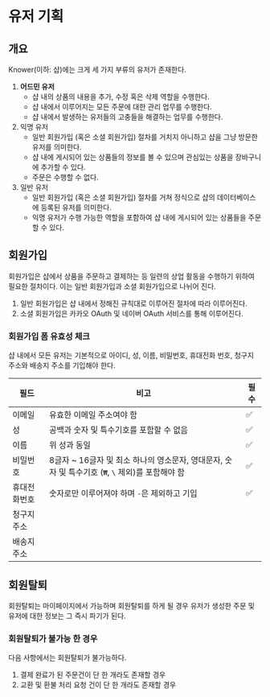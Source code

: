 # 유저 기획

## 개요

Knower(이하: 샵)에는 크게 세 가지 부류의 유저가 존재한다.

1. **어드민 유저**
   - 샵 내의 상품의 내용을 추가, 수정 혹은 삭제 역할을 수행한다.
   - 샵 내에서 이루어지는 모든 주문에 대한 관리 업무를 수행한다.
   - 샵 내에서 발생하는 유저들의 고충들을 해결하는 업무를 수행한다.
2. 익명 유저
   - 일반 회원가입 (혹은 소셜 회원가입) 절차를 거치지 아니하고 샵을 그냥 방문한 유저를 의미한다.
   - 샵 내에 게시되어 있는 상품들의 정보를 볼 수 있으며 관심있는 상품을 장바구니에 추가할 수 있다.
   - 주문은 수행할 수 없다.
3. 일반 유저
   - 일반 회원가입 (혹은 소셜 회원가입) 절차를 거쳐 정식으로 샵의 데이터베이스에 등록된 유저를 의미한다.
   - 익명 유저가 수행 가능한 역할을 포함하여 샵 내에 게시되어 있는 상품들을 주문할 수 있다.

## 회원가입

회원가입은 샵에서 상품을 주문하고 결제하는 등 일련의 상업 활동을 수행하기 위하여 필요한 절차이다. 이는 일반 회원가입과 소셜 회원가입으로 나뉘어 진다.

1. 일반 회원가입은 샵 내에서 정해진 규칙대로 이루어진 절차에 따라 이루어진다.
2. 소셜 회원가입은 카카오 OAuth 및 네이버 OAuth 서비스를 통해 이루어진다.

### 회원가입 폼 유효성 체크

샵 내에서 모든 유저는 기본적으로 아이디, 성, 이름, 비밀번호, 휴대전화 번호, 청구지 주소와 배송지 주소를 기입해야 한다.

| 필드         | 비고                                                                                             | 필수 |
| ------------ | ------------------------------------------------------------------------------------------------ | ---- |
| 이메일       | 유효한 이메일 주소여야 함                                                                        | ✅   |
| 성           | 공백과 숫자 및 특수기호를 포함할 수 없음                                                         | ✅   |
| 이름         | 위 성과 동일                                                                                     | ✅   |
| 비밀번호     | 8글자 ~ 16글자 및 최소 하나의 영소문자, 영대문자, 숫자 및 특수기호 (`₩`, `\` 제외)를 포함해야 함 | ✅   |
| 휴대전화번호 | 숫자로만 이루어져야 하며 `-`은 제외하고 기입                                                     | ✅   |
| 청구지 주소  |                                                                                                  |      |
| 배송지 주소  |                                                                                                  |      |

## 회원탈퇴

회원탈퇴는 마이페이지에서 가능하며 회원탈퇴를 하게 될 경우 유저가 생성한 주문 및 유저에 대한 정보는 그 즉시 파기가 된다.

### 회원탈퇴가 불가능 한 경우

다음 사항에서는 회원탈퇴가 불가능하다.

1. 결제 완료가 된 주문건이 단 한 개라도 존재할 경우
2. 교환 및 환불 처리 요청 건이 단 한 개라도 존재할 경우
